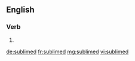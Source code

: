 ==English==

===Verb===
{{head|en}}

# {{en-past of|sublime}}

[[de:sublimed]]
[[fr:sublimed]]
[[mg:sublimed]]
[[vi:sublimed]]